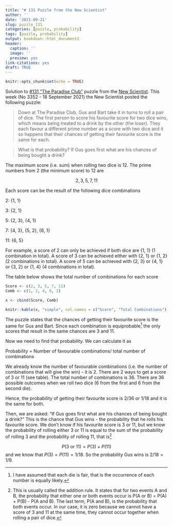 ```yaml
---
title: "# 131 Puzzle from the New Scientist"
author: ''
date: '2021-09-21'
slug: puzzle_131
categories: [puzzle, probability]
tags: [puzzle, probability]
output: bookdown::html_document2
header:
  caption: ''
  image: ''
  preview: yes
link-citations: yes
draft: TRUE
---
```


```r
knitr::opts_chunk$set(echo = TRUE)
```

Solution to [#131 "The Paradise Club"](https://www.newscientist.com/article/mg25133522-800-puzzle-131-what-is-the-probability-of-winning-this-game-of-chance/#ixzz775sxHixz) puzzle from the [New Scientist](https://www.newscientist.com/). This week (No 3352 - 18 September 2021) the New Scientist posted the following puzzle: 

>Down at The Paradise Club, Gus and Bart take it in turns to roll a pair of dice. The first person to score his favourite score for two dice wins, which means being treated to a drink by the other (the loser). They each favour a different prime number as a score with two dice and it so happens that their chances of getting their favourite score is the same for each.

> What is that probability? If Gus goes first what are his chances of being bought a drink?

The maximum score (i.e. sum) when rolling two dice is 12. The prime numbers from 2 (the minimum score) to 12 are 

$$2, 3, 5, 7, 11$$

Each score can be the result of the following dice combinations 

2: {1, 1}

3: {2, 1}

5: {2, 3}, {4, 1}

7: {4, 3}, {5, 2}, {6, 1}

11: {6, 5}

For example, a score of 2 can only be achieved if both dice are {1, 1} (1 combination in total). A score of 3 can be achieved either with {2, 1} or {1, 2} (2 combinations in total). A score of 5 can be achieved with {2, 3} or {4, 1} or {3, 2} or {1, 4} (4 combinations in total).

The table below shows the total number of combinations for each score

```r
Score <- c(2, 3, 5, 7, 11)
Comb <- c(1, 2, 4, 6, 2)

x <- cbind(Score, Comb)

knitr::kable(x, "simple", col.names = c("Score", "Total Combinations"), align = "cc")
```


The puzzle states that the chances of getting their favourite score is the same for  Gus and Bart. Since each combination is equiprobable[^1] the only scores that result in the same chances are 3 and 11. 

[^1]: I have assumed that each die is fair, that is the occurrence of each number is equally likely. 


Now we need to find that probability. We can calculate it as 

Probability = Number of favourable combinations/ total number of combinations

We already know the number of favourable combinations (i.e. the number of combinations that will give the win) - it is 2. There are 2 ways to get a score of 3 or 11 (see table). The total number of combinations is 36. There are 36 possible outcomes when we roll two dice (6 from the first and 6 from the second die).

Hence, the probability of getting their favourite score is $2/36 \text{ or } 1/18$ and it is the same for both.

Then, we are asked: "If Gus goes first what are his chances of being bought a drink?" This is the chance that Gus wins - the probability that he rolls his favourite score. We don't know if his favourite score is 3 or 11, but we know the probability of rolling either 3 or 11 is equal to the sum of the probability of rolling  3 and the probability of rolling 11, that is[^2] 


$$P(3 \text{ or } 11) = P(3) + P(11) $$
and we know that $P(3) = P(11)= 1/18$. So the probability Gus wins is $2/18 = 1/9$. 

[^2]: This is usually called the addition rule. It states that for two events A and B, the probability that either one or both events occur is P(A or B) = P(A) + P(B) - P(A and B). The last term, P(A and B), is the probability that both events occur. In our case, it is zero because we cannot have a score of 3 and 11 at the same time, they cannot occur together when rolling a pair of dice. 


